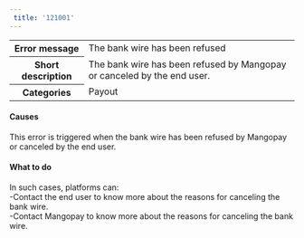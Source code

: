 ```yaml
---  
 title: '121001'  
---  
```

  
<table>
    <tbody>
        <tr>
            <th class="header"><strong>Error message</strong></th>
            <td class="table-content">The bank wire has been refused</td>
        </tr>
        <tr>
            <th class="header"><strong>Short description</strong></th>
            <td class="table-content">The bank wire has been refused by Mangopay or canceled by the end user.</td>
        </tr>
        <tr>
            <th class="header"><strong>Categories</strong></th>
            <td class="table-content">  
<div class="label">Payout</div>
</td>
        </tr>
    </tbody>
</table>  

#### Causes  

This error is triggered when the bank wire has been refused by Mangopay or canceled by the end user.  

#### What to do  

In such cases, platforms can:  
-Contact the end user to know more about the reasons for canceling the bank wire.  
-Contact Mangopay to know more about the reasons for canceling the bank wire.